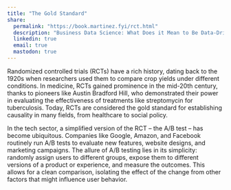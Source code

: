 ```yaml
---
title: "The Gold Standard"
share:
  permalink: "https://book.martinez.fyi/rct.html"
  description: "Business Data Science: What Does it Mean to Be Data-Driven?"
  linkedin: true
  email: true
  mastodon: true
---
```


Randomized controlled trials (RCTs) have a rich history, dating back to
the 1920s when researchers used them to compare crop yields under different
conditions. In medicine, RCTs gained prominence in the mid-20th century, thanks
to pioneers like Austin Bradford Hill, who demonstrated their power in
evaluating the effectiveness of treatments like streptomycin for tuberculosis.
Today, RCTs are considered the gold standard for establishing causality in many
fields, from healthcare to social policy.

In the tech sector, a simplified version of the RCT – the A/B test – has become
ubiquitous. Companies like Google, Amazon, and Facebook routinely run A/B tests
to evaluate new features, website designs, and marketing campaigns. The allure
of A/B testing lies in its simplicity: randomly assign users to different
groups, expose them to different versions of a product or experience, and
measure the outcomes. This allows for a clean comparison, isolating the effect
of the change from other factors that might influence user behavior.




